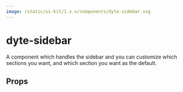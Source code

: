 ```yaml
---
image: /static/ui-kit/1.x.x/components/dyte-sidebar.svg
---
```


# dyte-sidebar

A component which handles the sidebar and you can customize which sections you
want, and which section you want as the default.

## Props

<PropsTable of="dyte-sidebar" />
